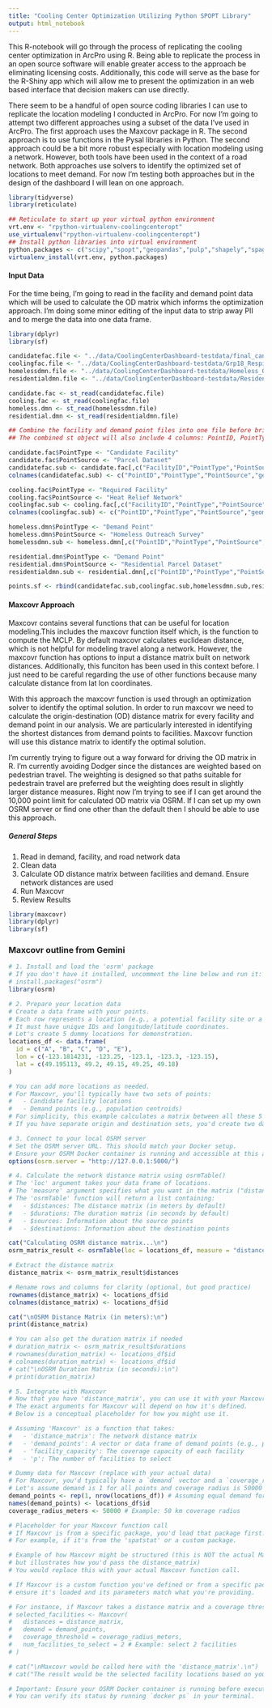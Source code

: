 ```yaml
---
title: "Cooling Center Optimization Utilizing Python SPOPT Library"
output: html_notebook
---
```


This R-notebook will go through the process of replicating the cooling center optimization in ArcPro using R. Being able to replicate the process in an open source software will enable greater access to the approach be eliminating licensing costs. Additionally, this code will serve as the base for the R-Shiny app which will allow me to present the optimization in an web based interface that decision makers can use directly. 

There seem to be a handful of open source coding libraries I can use to replicate the location modeling I conducted in ArcPro. For now I'm going to attempt two different approaches using a subset of the data I've used in ArcPro. The first approach uses the Maxcovr package in R. The second approach is to use functions in the Pysal libraries in Python. The second approach could be a bit more robust especially with location modeling using a network. However, both tools have been used in the context of a road network. Both approaches use solvers to identify the optimized set of locations to meet demand. For now I'm testing both approaches but in the design of the dashboard I will lean on one approach. 


```r
library(tidyverse)
library(reticulate)

## Reticulate to start up your virtual python environment
vrt.env <- "rpython-virtualenv-coolingcenteropt"
use_virtualenv("rpython-virtualenv-coolingcenteropt")
## Install python libraries into virtual environment
python.packages <- c("scipy","spopt","geopandas","pulp","shapely","spaghetti")
virtualenv_install(vrt.env, python.packages)

```

#### Input Data

For the time being, I'm going to read in the facility and demand point data which will be used to calculate the OD matrix which informs the optimization approach. I'm doing some minor editing of the input data to strip away PII and to merge the data into one data frame.
```r

library(dplyr)
library(sf)

candidatefac.file <- "../data/CoolingCenterDashboard-testdata/final_candidate_sites2024PhxUrbanCoresub.shp"
coolingfac.file <- "../data/CoolingCenterDashboard-testdata/Grp18_RespiteCoolingCenters2024_PhxUrbanCoreSub.shp"
homelessdmn.file <- "../data/CoolingCenterDashboard-testdata/Homeless_Outreach_PhxUrbanCoreSub.shp"
residentialdmn.file <- "../data/CoolingCenterDashboard-testdata/Residential_Parcel_Sample_PhxUrbanCoreSub.shp"

candidate.fac <- st_read(candidatefac.file)
cooling.fac <- st_read(coolingfac.file)
homeless.dmn <- st_read(homelessdmn.file)
residential.dmn <- st_read(residentialdmn.file)

## Combine the facility and demand point files into one file before bringing it into Maxcovr Approach
## The combined st object will also include 4 columns: PointID, PointType, Geometry. 

candidate.fac$PointType <- "Candidate Facility"
candidate.fac$PointSource <- "Parcel Dataset"
candidatefac.sub <- candidate.fac[,c("FacilityID","PointType","PointSource","geometry")]
colnames(candidatefac.sub) <- c("PointID","PointType","PointSource","geometry")

cooling.fac$PointType <- "Required Facility"
cooling.fac$PointSource <- "Heat Relief Network"
coolingfac.sub <- cooling.fac[,c("FacilityID","PointType","PointSource","geometry")]
colnames(coolingfac.sub) <- c("PointID","PointType","PointSource","geometry")

homeless.dmn$PointType <- "Demand Point"
homeless.dmn$PointSource <- "Homeless Outreach Survey"
homelessdmn.sub <- homeless.dmn[,c("PointID","PointType","PointSource","geometry")]

residential.dmn$PointType <- "Demand Point"
residential.dmn$PointSource <- "Residential Parcel Dataset"
residentialdmn.sub <- residential.dmn[,c("PointID","PointType","PointSource","geometry")]

points.sf <- rbind(candidatefac.sub,coolingfac.sub,homelessdmn.sub,residentialdmn.sub)
```

#### Maxcovr Approach 

Maxcovr contains several functions that can be useful for location modeling.This includes the maxcovr function itself which, is the function to compute the MCLP. By default maxcovr calculates euclidean distance, which is not helpful for modeling travel along a network. However, the maxcovr function has options to input a distance matrix built on network distances. Additionally, this funciton has been used in this context before. I just need to be careful regarding the use of other functions because many calculate distance from lat lon coordinates. 

With this approach the maxcovr function is used through an optimization solver to identify the optimal solution. In order to run maxcovr we need to calculate the origin-destination (OD) distance matrix for every facility and demand point in our analysis. We are particularly interested in identifying the shortest distances from demand points to facilities. Maxcovr function will use this distance matrix to identify the optimal solution.

I'm currently trying to figure out a way forward for driving the OD matrix in R. I'm currently avoiding Dodger since the distances are weighted based on pedestrian travel. The weighting is designed so that paths suitable for pedestrain travel are preferred but the weighting does result in slightly larger distance measures. Right now I'm trying to see if I can get around the 10,000 point limit for calculated OD matrix via OSRM. If I can set up my own OSRM server or find one other than the default then I should be able to use this approach. 

##### General Steps
1. Read in demand, facility, and road network data
2. Clean data
3. Calculate OD distance matrix between facilities and demand. Ensure network distances are used
4. Run Maxcovr 
5. Review Results

```r
library(maxcovr)
library(dplyr)
library(sf)


```


### Maxcovr outline from Gemini

```r
# 1. Install and load the 'osrm' package
# If you don't have it installed, uncomment the line below and run it:
# install.packages("osrm")
library(osrm)

# 2. Prepare your location data
# Create a data frame with your points.
# Each row represents a location (e.g., a potential facility site or a demand point).
# It must have unique IDs and longitude/latitude coordinates.
# Let's create 5 dummy locations for demonstration.
locations_df <- data.frame(
  id = c("A", "B", "C", "D", "E"),
  lon = c(-123.1814231, -123.25, -123.1, -123.3, -123.15),
  lat = c(49.195113, 49.2, 49.15, 49.25, 49.18)
)

# You can add more locations as needed.
# For Maxcovr, you'll typically have two sets of points:
#   - Candidate facility locations
#   - Demand points (e.g., population centroids)
# For simplicity, this example calculates a matrix between all these 5 points.
# If you have separate origin and destination sets, you'd create two data frames.

# 3. Connect to your local OSRM server
# Set the OSRM server URL. This should match your Docker setup.
# Ensure your OSRM Docker container is running and accessible at this address.
options(osrm.server = "http://127.0.0.1:5000/")

# 4. Calculate the network distance matrix using osrmTable()
# The 'loc' argument takes your data frame of locations.
# The 'measure' argument specifies what you want in the matrix ("distance" for meters, "duration" for seconds).
# The 'osrmTable' function will return a list containing:
#   - $distances: The distance matrix (in meters by default)
#   - $durations: The duration matrix (in seconds by default)
#   - $sources: Information about the source points
#   - $destinations: Information about the destination points

cat("Calculating OSRM distance matrix...\n")
osrm_matrix_result <- osrmTable(loc = locations_df, measure = "distance")

# Extract the distance matrix
distance_matrix <- osrm_matrix_result$distances

# Rename rows and columns for clarity (optional, but good practice)
rownames(distance_matrix) <- locations_df$id
colnames(distance_matrix) <- locations_df$id

cat("\nOSRM Distance Matrix (in meters):\n")
print(distance_matrix)

# You can also get the duration matrix if needed
# duration_matrix <- osrm_matrix_result$durations
# rownames(duration_matrix) <- locations_df$id
# colnames(duration_matrix) <- locations_df$id
# cat("\nOSRM Duration Matrix (in seconds):\n")
# print(duration_matrix)

# 5. Integrate with Maxcovr
# Now that you have 'distance_matrix', you can use it with your Maxcovr function.
# The exact arguments for Maxcovr will depend on how it's defined.
# Below is a conceptual placeholder for how you might use it.

# Assuming 'Maxcovr' is a function that takes:
#   - 'distance_matrix': The network distance matrix
#   - 'demand_points': A vector or data frame of demand points (e.g., population at each location)
#   - 'facility_capacity': The coverage capacity of each facility
#   - 'p': The number of facilities to select

# Dummy data for Maxcovr (replace with your actual data)
# For Maxcovr, you'd typically have a `demand` vector and a `coverage_radius`
# Let's assume demand is 1 for all points and coverage radius is 50000 meters (50 km)
demand_points <- rep(1, nrow(locations_df)) # Assuming equal demand for all locations
names(demand_points) <- locations_df$id
coverage_radius_meters <- 50000 # Example: 50 km coverage radius

# Placeholder for your Maxcovr function call
# If Maxcovr is from a specific package, you'd load that package first.
# For example, if it's from the 'spatstat' or a custom package.

# Example of how Maxcovr might be structured (this is NOT the actual Maxcovr function,
# but illustrates how you'd pass the distance_matrix)
# You would replace this with your actual Maxcovr function call.

# If Maxcovr is a custom function you've defined or from a specific package,
# ensure it's loaded and its parameters match what you're providing.

# For instance, if Maxcovr takes a distance matrix and a coverage threshold:
# selected_facilities <- Maxcovr(
#   distances = distance_matrix,
#   demand = demand_points,
#   coverage_threshold = coverage_radius_meters,
#   num_facilities_to_select = 2 # Example: select 2 facilities
# )

# cat("\nMaxcovr would be called here with the 'distance_matrix'.\n")
# cat("The result would be the selected facility locations based on your criteria.\n")

# Important: Ensure your OSRM Docker container is running before executing this R code.
# You can verify its status by running `docker ps` in your terminal.

```

